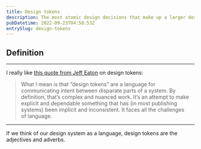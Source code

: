 ```yaml
---
title: Design tokens
description: The most atomic design decisions that make up a larger design system.
pubDatetime: 2022-09-23T04:58:53Z
entrySlug: design-tokens
---
```


## Definition


<LinkCard
  type="Source"
  url="https://xd.adobe.com/ideas/principles/design-systems/what-are-design-tokens"
  title="What Are Design Tokens? A Design Systems Tool"
  domain="xd.adobe.com"
/>
<LinkCard
  type="Source"
  url="https://medium.com/bumble-tech/design-tokens-beyond-colors-typography-and-spacing-ad7c98f4f228"
  title="Design Tokens beyond colors, typography, and spacing."
  domain=" medium.com"
/>


---

I really like [this quote from Jeff Eaton](https://twitter.com/eaton/status/1380174711053815813) on design tokens: 

> What I mean is that “design tokens” are a language for communicating intent between disparate parts of a system. By definition, that’s complex and nuanced work. It’s an attempt to make explicit and dependable something that has (in most publishing systems) been implicit and inconsistent. It faces all the challenges of language.

---

<p className='highlight'>If we think of our design system as a language, design tokens are the adjectives and adverbs.</p>


